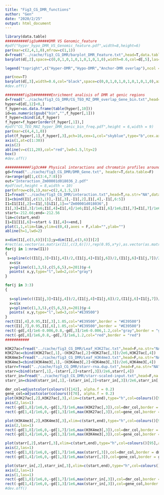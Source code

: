 ```yaml
---
title: "Fig3_CG_DMR_functions"
author: "Gen"
date: "2020/2/25"
output: html_document
---
```


```r
library(data.table)
##########Fig3a#####DMR VS Genomic_feature
#pdf("hyper_hypo_DMR_VS_Genomic_feature.pdf",width=8,height=6)
par(mar=c(2,4,1,0),mfrow=c(1,1))
d=fread("../cache/fig3_CG_DMR/barplot_DMR_Feature.txt",head=T,data.table=F)
barplot(d[,2],space=c(0,0,1,0,1,0,1,0,1,0,1,0),width=0.6,col=d[,5],las=1,cex.axis=1,border=d[,5],ylim=c(0,0.07),ylab="Normalized space (100%)",tck=-0.03,names=c(d[,1][-12],""))

legend("topright",c("Hyper-DMR","Hypo-DMR","Anchor-DMR overlap"),ncol = 1,pch=22,col=c("#E39500","#43A178","black"),border =c("#E39500","#43A178","black"),bty="n",cex=1,seg.len=0.1,angle = c(0,0,45), density=c(0,0,20))

par(new=T)
barplot(d[,3],width=0.6,col="black",space=c(0,0,1,0,1,0,1,0,1,0,1,0),axes=F,border="black",ylim=c(0,0.07),angle=45,density = 20)
#dev.off()
```

```r
########Fig2b########Enrichment analisis of DMR at genic regions
d=fread("../cache/fig3_CG_DMR/CG_TEO_MZ_DMR_overlap_Gene_bin.txt",head=T,na.str="NA",data.table=F)
hyper=d[d[,12]<0,]
f_hyper=as.data.frame(table(hyper[,10]))
id=as.numeric(gsub("bin","",f_hyper[,1]))
f_hyper=cbind(id,f_hyper)
f_hyper=f_hyper[order(f_hyper[,1]),]
#pdf("CG_TEO_MAI_hyper_DMR_Genic_bin_freq.pdf",height = 6,width = 9)
par(mar=c(4,4,1,0))
plot(f_hyper[,1],f_hyper[,3],pch=16,cex=1,col="skyblue",type="b",cex.axis=1,xlab="Bin",ylab="DMR number",las=1,cex.lab=1,tck=-0.03,axes=F)
axis(1,at=c(1:30))
axis(2)
abline(v=c(11,20),col="red",lwd=1.5,lty=2)
box()
#dev.off() 
```

```r
###########Fig3c### Physical interactions and chromatin profiles aroundZm00001d018036gene
gd=fread("../cache/fig3_CG_DMR/DMR_Gene.txt", header=T,data.table=F) 
ra=range(gd[1,c(3:4,7:8)])
out="Interaction_Zm00001d018036_2.pdf"
#pdf(out,height = 8,width = 10)
par(mfrow=c(6,1),mar=c(2,4,1.5,1))
I1=fread("../cache/fig3_CG_DMR/interaction.txt",head=T,na.str="NA",data.table=F) 
I1=cbind(I1[,c(13,1)],-I1[,3],-I1[,2],I1[,4],-I1[,6:5])
I1=I1[I1[,2]==I1[,5]&I1[,1]=="Zm00001d018036",]
I1[,3]=I1[,3]/1e6;I1[,4]=I1[,4]/1e6;I1[,6]=I1[,6]/1e6;I1[,7]=I1[,7]/1e6;
start=-212.66;end=-212.56
lim=c(start,end)
I1=I1[I1[,6]>=start & I1[,4]<=end,]
plot(1,1,xlim=lim,ylim=c(0,4),axes = F,xlab="",ylab="")
abline(h=1,lwd=2)

x=dim(I1[,c(3,6)])[1];y=dim(I1[,c(3,6)])[2]
#rect(as.vector(as.matrix(I1[,c(3,6)])),rep(0.95,x*y),as.vector(as.matrix(I1[,c(4,7)])),rep(1.05,x*y),col="blue",border = "blue")
for(j in 1:nrow(I1))
{
 s=spline(c((I1[j,3]+I1[j,4])/2,(I1[j,4]+I1[j,6])/2,(I1[j,6]+I1[j,7])/2),c(1,6,1),n=201)
  x=s$x
  y=spline(c(1,3,5),c(5,6,5),n=201)$y-4
  points( x,y,type="l",lwd=2,col="gray") 
}

for(j in 3:3)
{
  
  s=spline(c((I1[j,3]+I1[j,4])/2,(I1[j,4]+I1[j,6])/2,(I1[j,6]+I1[j,7])/2),c(1,6,1),n=201)
  x=s$x
  y=spline(c(1,3,5),c(5,6,5),n=201)$y-4
  points( x,y,type="l",lwd=3,col="#E39500") 
}
rect(I1[,4],0.95,I1[,3],1.05,col="#E39500",border = "#E39500")
rect(I1[,7],0.95,I1[,6],1.05,col="#E39500",border = "#E39500")
rect(-gd[,4]/1e6-0.006,0.8,-gd[,3]/1e6-0.006,1.2,col="gray",border = "gray")
rect(-gd[,8]/1e6,0.8,-gd[,7]/1e6,1.2,col="red",border = "red")
###########

H3K27ac=fread("../cache/fig3_CG_DMR/Leaf_H3K27ac.txt",head=F,na.str="NA",data.table=F) 
H3K27ac=cbind(H3K27ac[,1],-(H3K27ac[,2]+H3K27ac[,3])/2e6,H3K27ac[,4])
H3K4me3=fread("../cache/fig3_CG_DMR/Leaf_H3K4me3.txt",head=F,na.str="NA",data.table=F) 
H3K4me3=cbind(H3K4me3[,1],-(H3K4me3[,2]+H3K4me3[,3])/2e6,H3K4me3[,4])
starr=fread("../cache/fig3_CG_DMR/starr-rna.dup.txt",head=F,na.str="NA",data.table=F) 
starr=cbind(starr[,1],-(starr[,2]+starr[,3])/2e6,starr[,4])
starr_in=fread("../cache/fig3_CG_DMR/starr-scaled-input.txt",head=F,na.str="NA",data.table=F) 
starr_in=cbind(starr_in[,1],-(starr_in[,2]+starr_in[,3])/2e6,starr_in[,4])

dmr_col=adjustcolor(colours()[142], alpha.f = 0.2)
gene_col=adjustcolor(colours()[70], alpha.f = 0.2)
plot(H3K27ac[,2],H3K27ac[,3],xlim=c(start,end),type="h",col=colours()[95],axes = F,ylim=c(0,max(H3K27ac[,3])),main="H3K27ac",ylab="")
axis(2,las=1)
rect(-gd[1,8]/1e6,0,-gd[1,7]/1e6,max(H3K27ac[,3]),col=dmr_col,border = dmr_col)
rect(-gd[1,4]/1e6,0,-gd[1,3]/1e6,max(H3K27ac[,3]),col=gene_col,border = gene_col)

plot(H3K4me3[,2],H3K4me3[,3],xlim=c(start,end),type="h",col=colours()[95],axes = F,ylim=c(0,max(H3K4me3[,3])),main="H3K4me3",ylab="")
axis(2,las=1)
rect(-gd[1,8]/1e6,0,-gd[1,7]/1e6,max(H3K4me3[,3]),col=dmr_col,border = dmr_col)
rect(-gd[1,4]/1e6,0,-gd[1,3]/1e6,max(H3K4me3[,3]),col=gene_col,border = gene_col)

plot(starr[,2],starr[,3],xlim=c(start,end),type="h",col=colours()[95],axes = F,ylim=c(0,200),ylab="",main="STARR-RNA")
axis(2,las=1)
rect(-gd[1,8]/1e6,0,-gd[1,7]/1e6,max(starr[,3]),col=dmr_col,border = dmr_col)
rect(-gd[1,4]/1e6,0,-gd[1,3]/1e6,max(starr[,3]),col=gene_col,border = gene_col)

plot(starr_in[,2],starr_in[,3],xlim=c(start,end),type="h",col=colours()[95],axes = F,ylim=c(0,max(starr_in[,3])),ylab="",main="STARR-input",xlab="Chr5 (Mb)")
axis(2,las=1)
axis(1,las=1)
rect(-gd[1,8]/1e6,0,-gd[1,7]/1e6,max(starr_in[,3]),col=dmr_col,border = dmr_col)
rect(-gd[1,4]/1e6,0,-gd[1,3]/1e6,max(starr_in[,3]),col=gene_col,border = gene_col)
#dev.off()
```


